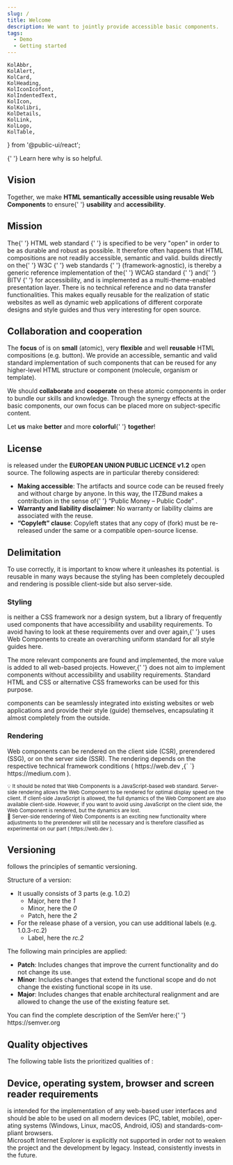 ```yaml
---
slug: /
title: Welcome
description: We want to jointly provide accessible basic components.
tags:
  - Demo
  - Getting started
---
```


	KolAbbr,
	KolAlert,
	KolCard,
	KolHeading,
	KolIconIcofont,
	KolIndentedText,
	KolIcon,
	KolKolibri,
	KolDetails,
	KolLink,
	KolLogo,
	KolTable,
} from '@public-ui/react';

<div className="flex gap-4">
	<KolLogo
		_org="ITZBund"
		style={{
			display: 'block',
			width: '175px',
			marginTop: '1em',
		}}
	/>
	<KolKolibri
		style={{
			display: 'block',
			width: '100px',
			marginBottom: '1em',
		}}
	/>
</div>

<KolAlert _type="info">
	<KolLink _href="/docs/concepts/styling/theming">
		{' '}
		Learn here why <KoliBri /> is so helpful.
	</KolLink>
</KolAlert>

<br />

<p className="col-12">
	<KoliBriAbbr />
</p>

## Vision

<p className="col-12">
	Together, we make <strong>HTML semantically accessible using reusable Web Components</strong> to ensure{' '}
	<strong>usability</strong> and <strong>accessibility</strong>.
</p>

## Mission

<p className="col-12">
	The{' '}
	<kol-link _href="https://html.spec.whatwg.org" _target="w3c">
		HTML web standard
	</kol-link>{' '}
	is specified to be very "open" in order to be as durable and robust as possible. It therefore often happens that HTML
	compositions are not readily accessible, semantic and valid. <KoliBri /> builds directly on the{' '}
	<kol-link _href="https://www.w3.org" _target="w3c">
		W3C
	</kol-link>{' '}
	<kol-link _href="https://www.w3.org/standards/webdesign/" _target="w3c">
		web standards
	</kol-link>{' '}
	(framework-agnostic), is thereby a generic reference implementation of the{' '}
	<kol-link _href="https://www.w3.org/WAI/standards-guidelines/wcag/" _target="wcag">
		WCAG standard
	</kol-link>{' '}
	and{' '}
	<kol-link _href="https://www.bitvtest.de/bitv_test.html" _target="bitv">
		BITV
	</kol-link>{' '}
	for accessibility, and is implemented as a multi-theme-enabled presentation layer. There is no technical reference and
	no data transfer functionalities. This makes <KoliBri /> equally reusable for the realization of static websites as
	well as dynamic web applications of different corporate designs and style guides and thus very interesting for open
	source.
</p>

## Collaboration and cooperation

<p>
	The <strong>focus</strong> of <KoliBri /> is on <strong>small</strong> (atomic), very <strong>flexible</strong> and
	well <strong>reusable</strong> HTML compositions (e.g. button). We provide an accessible, semantic and valid standard
	implementation of such components that can be reused for any higher-level HTML structure or component (molecule,
	organism or template).
</p>
<p>
	We should <strong>collaborate</strong> and <strong>cooperate</strong> on these atomic components in order to bundle
	our skills and knowledge. Through the synergy effects at the basic components, our own focus can be placed more on
	subject-specific content.
</p>
<p>
	Let <strong>us</strong> make <KoliBri /> <strong>better</strong> and more <strong>colorful</strong>{' '}
	<strong>together</strong>!
</p>

## License

<p className="col-12">
	<KoliBri /> is released under the <strong>EUROPEAN UNION PUBLIC LICENCE v1.2</strong> open source. The following
	aspects are in particular thereby considered:
	<br />
	<ul>
		<li>
			<strong>Making accessible</strong>: The artifacts and source code can be reused freely and without charge by
			anyone. In this way, the ITZBund makes a contribution in the sense of{' '}
			<kol-link _href="https://publiccode.eu/" _target="publiccode">
				“Public Money – Public Code”
			</kol-link>
			.
		</li>
		<li>
			<strong>Warranty and liability disclaimer</strong>: No warranty or liability claims are associated with the reuse.
		</li>
		<li>
			<strong>“Copyleft” clause</strong>: Copyleft states that any copy of <KoliBri /> (fork) must be re-released under
			the same or a compatible open-source license.
		</li>
	</ul>
</p>

## Delimitation

<p className="col-12">
	To use <KoliBri /> correctly, it is important to know where it unleashes its potential. <KoliBri /> is reusable in
	many ways because the styling has been completely decoupled and rendering is possible client-side but also
	server-side.
</p>

### Styling

<p className="col-12">
	<KoliBri /> is neither a CSS framework nor a design system, but a library of frequently used components that have
	accessibility and usability requirements. To avoid having to look at these requirements over and over again,{' '}
	<KoliBri /> uses Web Components to create an overarching uniform standard for all style guides here.
</p>
<p className="col-12">
	The more relevant components are found and implemented, the more value is added to all web-based projects. However,{' '}
	<KoliBri /> does not aim to implement components without accessibility and usability requirements. Standard HTML and
	CSS or alternative CSS frameworks can be used for this purpose.
</p>
<p className="col-12">
	<KolAlert _type="success">
		<KoliBri /> components can be seamlessly integrated into existing websites or web applications and provide their
		style (guide) themselves, encapsulating it almost completely from the outside.
	</KolAlert>
</p>

### Rendering

<p className="col-12">
	Web components can be rendered on the client side (CSR), prerendered (SSG), or on the server side (SSR). The rendering
	depends on the respective technical framework conditions (
	<KolLink _href="https://web.dev/rendering-on-the-web/" _target="web.dev">
		https://web.dev
	</KolLink>
	,{` `}
	<KolLink
		_href="https://medium.com/nerd-for-tech/compare-and-contrast-csr-ssr-and-ssg-in-nextjs-58e3caf2e15e"
		_target="web.dev"
	>
		https://medium.com
	</KolLink>
	).
</p>
<p>
	<KolIndentedText className="col-12">
		<small>
			💡 It should be noted that Web Components is a JavaScript-based web standard. Server-side rendering allows the Web
			Component to be rendered for optimal display speed on the client. If client-side JavaScript is allowed, the full
			dynamics of the Web Component are also available client-side. However, if you want to avoid using JavaScript on
			the client side, the Web Component is rendered, but the dynamics are lost.
		</small>
	</KolIndentedText>
	<br />
	<KolIndentedText className="col-12">
		<small>
			🧪 Server-side rendering of Web Components is an exciting new functionality where adjustments to the prerenderer
			will still be necessary and is therefore classified as experimental on our part (
			<KolLink _href="https://web.dev/declarative-shadow-dom/" _target="web.dev">
				https://web.dev
			</KolLink>
			).
		</small>
	</KolIndentedText>
</p>

## Versioning

<p className="col-12">
	<KoliBri /> follows the principles of semantic versioning.
</p>
<p className="col-12">
	Structure of a version:
	<ul>
		<li>
			It usually consists of 3 parts (e.g. 1.0.2)
			<ul>
				<li>
					Major, here the <i>1</i>
				</li>
				<li>
					Minor, here the <i>0</i>
				</li>
				<li>
					Patch, here the <i>2</i>
				</li>
			</ul>
		</li>
		<li>
			For the release phase of a version, you can use additional labels (e.g. 1.0.3-rc.2)
			<ul>
				<li>
					Label, here the <i>rc.2</i>
				</li>
			</ul>
		</li>
	</ul>
</p>
<p className="col-12">
	The following main principles are applied:
	<ul>
		<li>
			<b>Patch</b>: Includes changes that improve the current functionality and do not change its use.
		</li>
		<li>
			<b>Minor</b>: Includes changes that extend the functional scope and do not change the existing functional scope in
			its use.
		</li>
		<li>
			<b>Major</b>: Includes changes that enable architectural realignment and are allowed to change the use of the
			existing feature set.
		</li>
	</ul>
	You can find the complete description of the SemVer here:{' '}
	<kol-link _href="https://semver.org" _target="semver">
		https://semver.org
	</kol-link>
</p>

## Quality objectives

<p className="col-12">
	The following table lists the prioritized qualities of <KoliBri />:
</p>
<WelcomeQualityTable lang="en" />

## Device, operating system, browser and screen reader requirements

<p className="col-12">
	<KoliBri /> is intended for the implementation of any web-based user interfaces and should be able to be used on all
	modern devices (PC, tablet, mobile), operating systems (Windows, Linux, macOS, Android, iOS) and standards-compliant
	browsers.
	<br />
	Microsoft Internet Explorer is explicitly not supported in order not to weaken the project and the development by
	legacy. Instead, <KoliBri /> consistently invests in the future.
</p>
<WelcomeSupportTable lang="en" />
